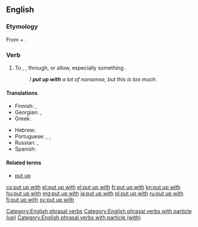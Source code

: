 ==English==

===Etymology===
From {{term|put up|lang=en}} + {{term|with|lang=en}}.

===Verb===
{{en-verb|puts up with|putting up with|put up with}}

# {{context|idiomatic|lang=en}} To {{l/en|endure}}, {{l/en|tolerate}}, {{l/en|suffer}} through, or allow, especially something {{l/en|annoying}}.
#: ''I '''put up with''' a lot of nonsense, but this is too much.''

====Translations====
{{trans-top|to tolerate, suffer through}}
* Finnish: {{t+|fi|sietää}}, {{t+|fi|sulattaa}}
* Georgian: {{t|ka|ატარებს|sc=Geor}}, {{t|ka|იტანს|sc=Geor}}
* Greek: {{t+|el|ανέχομαι|sc=Grek}}
{{trans-mid}}
* Hebrew: {{t|he|להשלים עם|tr=lehashlim 'im|sc=Hebr}}
* Portuguese: {{t+|pt|tolerar}}, {{t+|pt|aguentar}}, {{t+|pt|suportar}}
* Russian: {{t+|ru|сноси́ть|n}}, {{t+|ru|терпе́ть|n}}
* Spanish: {{t+|es|soportar}}
{{trans-bottom}}

====Related terms====
* [[put up]]

[[Category:English phrasal verbs]]
[[Category:English phrasal verbs with particle (up)]]
[[Category:English phrasal verbs with particle (with)]]

[[cs:put up with]]
[[et:put up with]]
[[el:put up with]]
[[fr:put up with]]
[[kn:put up with]]
[[hu:put up with]]
[[mg:put up with]]
[[ja:put up with]]
[[pl:put up with]]
[[ru:put up with]]
[[fi:put up with]]
[[sv:put up with]]